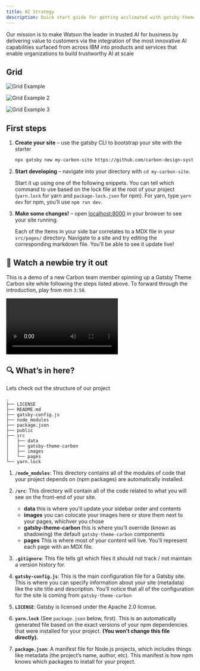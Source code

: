 ```yaml
---
title: AI Strategy
description: Quick start guide for getting acclimated with gatsby-theme-carbon
---
```


<PageDescription>

Our mission is to make Watson the leader in trusted AI for business by delivering value to customers via the integration of the most innovative AI capabilities surfaced from across IBM into products and services that enable organizations to build trustworthy AI at scale

</PageDescription>

## Grid

<Row>
  <Column colMd={4} colLg={4}>

![Grid Example](images/Article_05.jpg)

  </Column>
  <Column colMd={4} colLg={4}>

![Grid Example 2](images/Article_05.jpg)

  </Column>
  <Column colMd={4} colLg={4}>

![Grid Example 3](images/Article_05.jpg)

  </Column>
</Row>

## First steps

1. **Create your site** – use the gatsby CLI to bootstrap your site with the
   starter

   ```sh
   npx gatsby new my-carbon-site https://github.com/carbon-design-system/gatsby-starter-carbon-theme
   ```

2. **Start developing** – navigate into your directory with `cd my-carbon-site`.

   Start it up using one of the following snippets. You can tell which command
   to use based on the lock file at the root of your project (`yarn.lock` for
   yarn and `package-lock.json` for npm). For yarn, type `yarn dev` for npm,
   you’ll use `npm run dev`.

3. **Make some changes!** – open [localhost:8000](//localhost:8000) in your
   browser to see your site running.

   Each of the Items in your side bar correlates to a MDX file in your
   `src/pages/` directory. Navigate to a site and try editing the corresponding
   markdown file. You’ll be able to see it update live!

## 👀 Watch a newbie try it out

This is a demo of a new Carbon team member spinning up a Gatsby Theme Carbon
site while following the steps listed above. To forward through the
introduction, play from min `3:50`.

<div style={{ border: "1px solid 	#c6c6c6" }}>
  <Video title="Gatsby Theme Carbon Site Demo" vimeoId="437931932" />
</div>

## 🔍 What’s in here?

Lets check out the structure of our project

    .
    ├── LICENSE
    ├── README.md
    ├── gatsby-config.js
    ├── node_modules
    ├── package.json
    ├── public
    ├── src
    │   ├── data
    │   ├── gatsby-theme-carbon
    │   ├── images
    │   └── pages
    └── yarn.lock

1.  **`/node_modules`**: This directory contains all of the modules of code that
    your project depends on (npm packages) are automatically installed.

1.  **`/src`**: This directory will contain all of the code related to what you
    will see on the front-end of your site.

    - **data** this is where you’ll update your sidebar order and contents
    - **images** you can colocate your images here or store them next to your
      pages, whichver you chose
    - **gatsby-theme-carbon** this is where you’ll override (known as shadowing)
      the default `gatsby-theme-carbon` components
    - **pages** This is where most of your content will live. You’ll represent
      each page with an MDX file.

1.  **`.gitignore`**: This file tells git which files it should not track / not
    maintain a version history for.

1.  **`gatsby-config.js`**: This is the main configuration file for a Gatsby
    site. This is where you can specify information about your site (metadata)
    like the site title and description. You’ll notice that all of the
    configuration for the site is coming from `gatsby-theme-carbon`

1.  **`LICENSE`**: Gatsby is licensed under the Apache 2.0 license.

1.  **`yarn.lock`** (See `package.json` below, first). This is an automatically
    generated file based on the exact versions of your npm dependencies that
    were installed for your project. **(You won’t change this file directly).**

1.  **`package.json`**: A manifest file for Node.js projects, which includes
    things like metadata (the project’s name, author, etc). This manifest is how
    npm knows which packages to install for your project.
